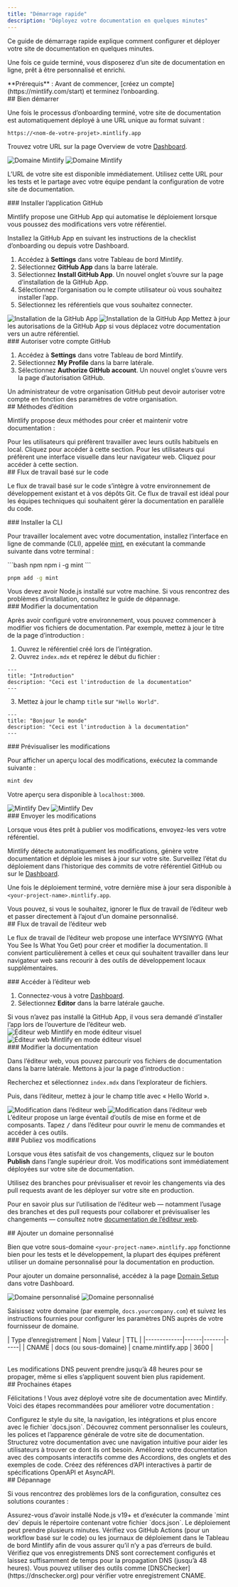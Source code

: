 ```yaml
---
title: "Démarrage rapide"
description: "Déployez votre documentation en quelques minutes"
---
```


Ce guide de démarrage rapide explique comment configurer et déployer votre site de documentation en quelques minutes.

Une fois ce guide terminé, vous disposerez d’un site de documentation en ligne, prêt à être personnalisé et enrichi.

<Info>
  **Prérequis** : Avant de commencer, [créez un compte](https://mintlify.com/start) et terminez l’onboarding.
</Info>

<div id="getting-started">
  ## Bien démarrer
</div>

Une fois le processus d’onboarding terminé, votre site de documentation est automatiquement déployé à une URL unique au format suivant :

```
https://<nom-de-votre-projet>.mintlify.app
```

Trouvez votre URL sur la page Overview de votre [Dashboard](https://dashboard.mintlify.com/).

<Frame>
  <img src="/images/quickstart/mintlify-domain-light.png" alt="Domaine Mintlify" className="block dark:hidden" />

  <img src="/images/quickstart/mintlify-domain-dark.png" alt="Domaine Mintlify" className="hidden dark:block" />
</Frame>

L’URL de votre site est disponible immédiatement. Utilisez cette URL pour les tests et le partage avec votre équipe pendant la configuration de votre site de documentation.

<div id="install-the-github-app">
  ### Installer l’application GitHub
</div>

Mintlify propose une GitHub App qui automatise le déploiement lorsque vous poussez des modifications vers votre référentiel.

Installez la GitHub App en suivant les instructions de la checklist d’onboarding ou depuis votre Dashboard.

1. Accédez à **Settings** dans votre Tableau de bord Mintlify.
2. Sélectionnez **GitHub App** dans la barre latérale.
3. Sélectionnez **Install GitHub App**. Un nouvel onglet s’ouvre sur la page d’installation de la GitHub App.
4. Sélectionnez l’organisation ou le compte utilisateur où vous souhaitez installer l’app.
5. Sélectionnez les référentiels que vous souhaitez connecter.

<Frame>
  <img src="/images/quickstart/github-app-installation-light.png" alt="Installation de la GitHub App" className="block dark:hidden" />

  <img src="/images/quickstart/github-app-installation-dark.png" alt="Installation de la GitHub App" className="hidden dark:block" />
</Frame>

<Info>
  Mettez à jour les autorisations de la GitHub App si vous déplacez votre documentation vers un autre référentiel.
</Info>

<div id="authorize-your-github-account">
  ### Autoriser votre compte GitHub
</div>

1. Accédez à **Settings** dans votre Tableau de bord Mintlify.
2. Sélectionnez **My Profile** dans la barre latérale.
3. Sélectionnez **Authorize GitHub account**. Un nouvel onglet s’ouvre vers la page d’autorisation GitHub.

<Info>
  Un administrateur de votre organisation GitHub peut devoir autoriser votre compte en fonction des paramètres de votre organisation.
</Info>

<div id="editing-workflows">
  ## Méthodes d’édition
</div>

Mintlify propose deux méthodes pour créer et maintenir votre documentation :

<Card title="Méthode basée sur le code" icon="terminal" horizontal href="#code-based-workflow">
  Pour les utilisateurs qui préfèrent travailler avec leurs outils habituels en local. Cliquez pour accéder à cette section.
</Card>

<Card title="Méthode avec l’éditeur web" icon="mouse-pointer-2" horizontal href="#web-editor-workflow">
  Pour les utilisateurs qui préfèrent une interface visuelle dans leur navigateur web. Cliquez pour accéder à cette section.
</Card>

<div id="code-based-workflow">
  ## Flux de travail basé sur le code
</div>

Le flux de travail basé sur le code s’intègre à votre environnement de développement existant et à vos dépôts Git. Ce flux de travail est idéal pour les équipes techniques qui souhaitent gérer la documentation en parallèle du code.

<div id="install-the-cli">
  ### Installer la CLI
</div>

Pour travailler localement avec votre documentation, installez l’interface en ligne de commande (CLI), appelée [mint](https://www.npmjs.com/package/mint), en exécutant la commande suivante dans votre terminal :

<CodeGroup>
  ```bash npm
  npm i -g mint
  ```

  ```bash pnpm
  pnpm add -g mint
  ```
</CodeGroup>

<Info>
  Vous devez avoir Node.js installé sur votre machine. Si vous rencontrez des problèmes d’installation, consultez le guide de dépannage.
</Info>

<div id="edit-the-documentation">
  ### Modifier la documentation
</div>

Après avoir configuré votre environnement, vous pouvez commencer à modifier vos fichiers de documentation. Par exemple, mettez à jour le titre de la page d’introduction :

1. Ouvrez le référentiel créé lors de l’intégration.
2. Ouvrez `index.mdx` et repérez le début du fichier :

```mdx index.mdx
---
title: "Introduction"
description: "Ceci est l'introduction de la documentation"
---
```

3. Mettez à jour le champ `title` sur `"Hello World"`.

```mdx index.mdx {2}
---
title: "Bonjour le monde"
description: "Ceci est l'introduction à la documentation"
---
```

<div id="preview-the-changes">
  ### Prévisualiser les modifications
</div>

Pour afficher un aperçu local des modifications, exécutez la commande suivante :

```bash
mint dev
```

Votre aperçu sera disponible à `localhost:3000`.

<Frame>
  <img src="/images/quickstart/mintlify-dev-light.png" alt="Mintlify Dev" className="block dark:hidden" />

  <img src="/images/quickstart/mintlify-dev-dark.png" alt="Mintlify Dev" className="hidden dark:block" />
</Frame>

<div id="push-the-changes">
  ### Envoyer les modifications
</div>

Lorsque vous êtes prêt à publier vos modifications, envoyez-les vers votre référentiel.

Mintlify détecte automatiquement les modifications, génère votre documentation et déploie les mises à jour sur votre site. Surveillez l’état du déploiement dans l’historique des commits de votre référentiel GitHub ou sur le [Dashboard](https://dashboard.mintlify.com).

Une fois le déploiement terminé, votre dernière mise à jour sera disponible à `<your-project-name>.mintlify.app`.

<Card title="Passer à l’ajout d’un domaine personnalisé" icon="arrow-down" href="#adding-a-custom-domain" horizontal>
  Vous pouvez, si vous le souhaitez, ignorer le flux de travail de l’éditeur web et passer directement à l’ajout d’un domaine personnalisé.
</Card>

<div id="web-editor-workflow">
  ## Flux de travail de l’éditeur web
</div>

Le flux de travail de l’éditeur web propose une interface WYSIWYG (What You See Is What You Get) pour créer et modifier la documentation. Il convient particulièrement à celles et ceux qui souhaitent travailler dans leur navigateur web sans recourir à des outils de développement locaux supplémentaires.

<div id="access-the-web-editor">
  ### Accéder à l’éditeur web
</div>

1. Connectez-vous à votre [Dashboard](https://dashboard.mintlify.com).
2. Sélectionnez **Editor** dans la barre latérale gauche.

<Info>
  Si vous n’avez pas installé la GitHub App, il vous sera demandé d’installer l’app lors de l’ouverture de l’éditeur web.
</Info>

<Frame>
  <img alt="Éditeur web Mintlify en mode éditeur visuel" src="/images/quickstart/web-editor-light.png" className="block dark:hidden" />

  <img alt="Éditeur web Mintlify en mode éditeur visuel" src="/images/quickstart/web-editor-dark.png" className="hidden dark:block" />
</Frame>

<div id="edit-the-documentation">
  ### Modifier la documentation
</div>

Dans l’éditeur web, vous pouvez parcourir vos fichiers de documentation dans la barre latérale. Mettons à jour la page d’introduction :

Recherchez et sélectionnez `index.mdx` dans l’explorateur de fichiers.

Puis, dans l’éditeur, mettez à jour le champ title avec « Hello World ».

<Frame>
  <img alt="Modification dans l’éditeur web" src="/images/quickstart/web-editor-editing-light.png" className="block dark:hidden" />

  <img alt="Modification dans l’éditeur web" src="/images/quickstart/web-editor-editing-dark.png" className="hidden dark:block" />
</Frame>

<Tip>
  L’éditeur propose un large éventail d’outils de mise en forme et de composants. Tapez <kbd>/</kbd> dans l’éditeur pour ouvrir le menu de commandes et accéder à ces outils.
</Tip>

<div id="publish-your-changes">
  ### Publiez vos modifications
</div>

Lorsque vous êtes satisfait de vos changements, cliquez sur le bouton **Publish** dans l’angle supérieur droit. Vos modifications sont immédiatement déployées sur votre site de documentation.

<Tip>
  Utilisez des branches pour prévisualiser et revoir les changements via des pull requests avant de les déployer sur votre site en production.
</Tip>

Pour en savoir plus sur l’utilisation de l’éditeur web — notamment l’usage des branches et des pull requests pour collaborer et prévisualiser les changements — consultez notre [documentation de l’éditeur web](/fr/editor).

<div id="adding-a-custom-domain">
  ## Ajouter un domaine personnalisé
</div>

Bien que votre sous-domaine `<your-project-name>.mintlify.app` fonctionne bien pour les tests et le développement, la plupart des équipes préfèrent utiliser un domaine personnalisé pour la documentation en production.

Pour ajouter un domaine personnalisé, accédez à la page [Domain Setup](https://dashboard.mintlify.com/settings/deployment/custom-domain) dans votre Dashboard.

<Frame>
  <img src="/images/quickstart/custom-domain-light.png" alt="Domaine personnalisé" className="block dark:hidden" />

  <img src="/images/quickstart/custom-domain-dark.png" alt="Domaine personnalisé" className="hidden dark:block" />
</Frame>

Saisissez votre domaine (par exemple, `docs.yourcompany.com`) et suivez les instructions fournies pour configurer les paramètres DNS auprès de votre fournisseur de domaine.

<Table>
  | Type d’enregistrement | Nom | Valeur | TTL |
  |-------------|------|-------|-----|
  | CNAME | docs (ou sous-domaine) | cname.mintlify.app | 3600 |
</Table>

<Info>
  Les modifications DNS peuvent prendre jusqu’à 48 heures pour se propager, même si elles s’appliquent souvent bien plus rapidement.
</Info>

<div id="next-steps">
  ## Prochaines étapes
</div>

Félicitations ! Vous avez déployé votre site de documentation avec Mintlify. Voici des étapes recommandées pour améliorer votre documentation :

<Card title="Configurer vos paramètres globaux" icon="settings" href="fr/settings" horizontal>
  Configurez le style du site, la navigation, les intégrations et plus encore avec le fichier `docs.json`.
</Card>

<Card title="Personnaliser votre thème" icon="paintbrush" href="fr/themes" horizontal>
  Découvrez comment personnaliser les couleurs, les polices et l’apparence générale de votre site de documentation.
</Card>

<Card title="Organiser la navigation" icon="map" href="fr/navigation" horizontal>
  Structurez votre documentation avec une navigation intuitive pour aider les utilisateurs à trouver ce dont ils ont besoin.
</Card>

<Card title="Ajouter des composants interactifs" icon="puzzle" href="/fr/components/accordions" horizontal>
  Améliorez votre documentation avec des composants interactifs comme des Accordions, des onglets et des exemples de code.
</Card>

<Card title="Configurer des références d’API" icon="code" href="/fr/api-playground/overview" horizontal>
  Créez des références d’API interactives à partir de spécifications OpenAPI et AsyncAPI.
</Card>

<div id="troubleshooting">
  ## Dépannage
</div>

Si vous rencontrez des problèmes lors de la configuration, consultez ces solutions courantes :

<AccordionGroup>
  <Accordion title="L’aperçu local ne fonctionne pas">
    Assurez-vous d’avoir installé Node.js v19+ et d’exécuter la commande `mint dev` depuis le répertoire contenant votre fichier `docs.json`.
  </Accordion>

  <Accordion title="Les modifications ne s’affichent pas sur le site en production">
    Le déploiement peut prendre plusieurs minutes. Vérifiez vos GitHub Actions (pour un workflow basé sur le code) ou les journaux de déploiement dans le Tableau de bord Mintlify afin de vous assurer qu’il n’y a pas d’erreurs de build.
  </Accordion>

  <Accordion title="Le domaine personnalisé ne se connecte pas">
    Vérifiez que vos enregistrements DNS sont correctement configurés et laissez suffisamment de temps pour la propagation DNS (jusqu’à 48 heures). Vous pouvez utiliser des outils comme [DNSChecker](https://dnschecker.org) pour vérifier votre enregistrement CNAME.
  </Accordion>
</AccordionGroup>